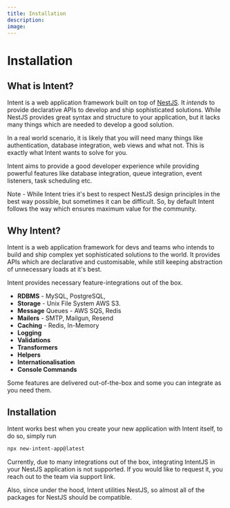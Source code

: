 ```yaml
---
title: Installation
description:
image:
---
```



# Installation

## What is Intent?

Intent is a web application framework built on top of [NestJS](https://nestjs.com). It _intends_ to provide declarative APIs to develop and ship sophisticated solutions. While NestJS provides great syntax and structure to your application, but it lacks many things which are needed to develop a good solution.&#x20;

In a real world scenario, it is likely that you will need many things like authentication, database integration, web views and what not. This is exactly what Intent wants to solve for you.

Intent aims to provide a good developer experience while providing powerful features like database integration, queue integration, event listeners, task scheduling etc.

Note - While Intent tries it's best to respect NestJS design principles in the best way possible, but sometimes it can be difficult. So, by default Intent follows the way which ensures maximum value for the community.

## Why Intent?

Intent is a web application framework for devs and teams who intends to build and ship complex yet sophisticated solutions to the world. It provides APIs which are declarative and customisable, while still keeping abstraction of unnecessary loads at it's best.

Intent provides necessary feature-integrations out of the box.

- **RDBMS** - MySQL, PostgreSQL,
- **Storage** - Unix File System AWS S3.
- **Message** Queues - AWS SQS, Redis
- **Mailers** - SMTP, Mailgun, Resend
- **Caching** - Redis, In-Memory
- **Logging**
- **Validations**
- **Transformers**
- **Helpers**
- **Internationalisation**
- **Console Commands**

<Callout type="info" emoji="ℹ️">
  Some features are delivered out-of-the-box and some you can integrate as you
  need them.
</Callout>

## Installation

Intent works best when you create your new application with Intent itself, to do so, simply run

```bash
npx new-intent-app@latest
```

<Callout type="info" emoji="ℹ️">
  Currently, due to many integrations out of the box, integrating IntentJS in
  your NestJS application is not supported. If you would like to request it, you
  reach out to the team via support link.

  Also, since under the hood, Intent utilities NestJS, so almost all of the packages for NestJS should be compatible.
</Callout>
